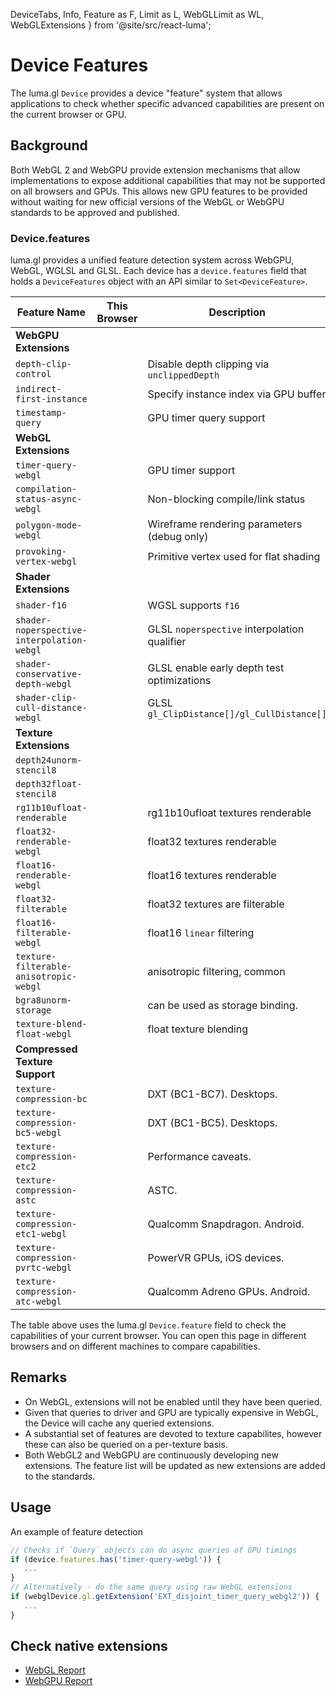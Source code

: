   DeviceTabs,
  Info,
  Feature as F,
  Limit as L,
  WebGLLimit as WL,
  WebGLExtensions
} from '@site/src/react-luma';

# Device Features

The luma.gl `Device` provides a device "feature" system that allows applications
to check whether specific advanced capabilities are present on the current browser or GPU.

## Background

Both WebGL 2 and WebGPU provide extension mechanisms that allow implementations to
expose additional capabilities that may not be supported on all browsers and GPUs.
This allows new GPU features to be provided without waiting for new official versions
of the WebGL or WebGPU standards to be approved and published.

### Device.features

luma.gl provides a unified feature detection system across WebGPU, WebGL, WGLSL and GLSL.
Each device has a `device.features` field that holds a `DeviceFeatures` object with an API similar to `Set<DeviceFeature>`.

<DeviceTabs />

| Feature Name                               | This<br /> Browser                                | Description                                  | WebGL counterpart                       |
| ------------------------------------------ | ------------------------------------------------- | -------------------------------------------- | --------------------------------------- |
| **WebGPU Extensions**                      |
| `depth-clip-control`                       | <F f="depth-clip-control"/>                       | Disable depth clipping via `unclippedDepth`  | `WEBGL_depth_texture`                   |
| `indirect-first-instance`                  | <F f="indirect-first-instance"/>                  | Specify instance index via GPU buffer        | N/A                                     |
| `timestamp-query`                          | <F f="timestamp-query"/>                          | GPU timer query support                      | N/A                                     |
| **WebGL Extensions**                       |
| `timer-query-webgl`                        | <F f="timer-query-webgl"/>                        | GPU timer support                            | `EXT_disjoint_timer_query`              |
| `compilation-status-async-webgl`           | <F f="compilation-status-async-webgl"/>           | Non-blocking compile/link status             | `KHR_parallel_shader_compile`           |
| `polygon-mode-webgl`                       | <F f="polygon-mode-webgl"/>                       | Wireframe rendering parameters (debug only)  | `WEBGL_polygon_mode`                    |
| `provoking-vertex-webgl`                   | <F f="provoking-vertex-webgl"/>                   | Primitive vertex used for flat shading       | `WEBGL_provoking_vertex`                |
| **Shader Extensions**                      |
| `shader-f16`                               | <F f="shader-f16"/>                               | WGSL supports `f16`                          | N/A                                     |
| `shader-noperspective-interpolation-webgl` | <F f="shader-noperspective-interpolation-webgl"/> | GLSL `noperspective` interpolation qualifier | `NV_shader_noperspective_interpolation` |
| `shader-conservative-depth-webgl`          | <F f="shader-conservative-depth-webgl"/>          | GLSL enable early depth test optimizations   | `EXT_conservative_depth`                |
| `shader-clip-cull-distance-webgl`          | <F f="shader-clip-cull-distance-webgl"/>          | GLSL `gl_ClipDistance[]/gl_CullDistance[]`   | `WEBGL_clip_cull_distance`              |
| **Texture Extensions**                     |
| `depth24unorm-stencil8`                    | <F f="depth24unorm-stencil8"/>                    |                                              | `GL.UNSIGNED_INT_24_8_WEBGL`            |
| `depth32float-stencil8`                    | <F f="depth32float-stencil8"/>                    |                                              | N/A                                     |
| `rg11b10ufloat-renderable`                 | <F f="rg11b10ufloat-renderable"/>                 | rg11b10ufloat textures renderable            | N/A                                     |
| `float32-renderable-webgl`                 | <F f="float32-renderable-webgl"/>                 | float32 textures renderable                  | `EXT_color_buffer_float`                |
| `float16-renderable-webgl`                 | <F f="float16-renderable-webgl"/>                 | float16 textures renderable                  | `EXT_color_buffer_half_float`           |
| `float32-filterable`                       | <F f="float32-filterable"/>                       | float32 textures are filterable              | `OES_texture_float_linear`              |
| `float16-filterable-webgl`                 | <F f="float16-filterable-webgl`" />               | float16 `linear` filtering                   | `OES_texture_half_float_linear`         |
| `texture-filterable-anisotropic-webgl`     | <F f="texture-filterable-anisotropic-webgl"/>     | anisotropic filtering, common                | `EXT_texture_filter_anisotropic`        |
| `bgra8unorm-storage`                       | <F f="bgra8unorm-storage"/>                       | can be used as storage binding.              |
| `texture-blend-float-webgl`                | <F f="texture-blend-float-webgl"/>                | float texture blending                       | `EXT_float_blend`                       |
| **Compressed Texture Support**             |
| `texture-compression-bc`                   | <F f="texture-compression-bc"/>                   | DXT (BC1-BC7). Desktops.                     |
| `texture-compression-bc5-webgl`            | <F f="texture-compression-bc5-webgl"/>            | DXT (BC1-BC5). Desktops.                     |
| `texture-compression-etc2`                 | <F f="texture-compression-etc2"/>                 | Performance caveats.                         |
| `texture-compression-astc`                 | <F f="texture-compression-astc"/>                 | ASTC.                                        |
| `texture-compression-etc1-webgl`           | <F f="texture-compression-etc1-webgl"/>           | Qualcomm Snapdragon. Android.                |
| `texture-compression-pvrtc-webgl`          | <F f="texture-compression-pvrtc-webgl"/>          | PowerVR GPUs, iOS devices.                   |
| `texture-compression-atc-webgl`            | <F f="texture-compression-atc-webgl"/>            | Qualcomm Adreno GPUs. Android.               |

The table above uses the luma.gl `Device.feature` field to check the capabilities of your current browser.
You can open this page in different browsers and on different machines to compare capabilities.

## Remarks

- On WebGL, extensions will not be enabled until they have been queried.
- Given that queries to driver and GPU are typically expensive in WebGL, the Device will cache any queried extensions.
- A substantial set of features are devoted to texture capabilites, however these can also be queried on a per-texture basis.
- Both WebGL2 and WebGPU are continuously developing new extensions. The feature list will be updated as new extensions are added to the standards.

## Usage

An example of feature detection

```ts
// Checks if `Query` objects can do async queries of GPU timings
if (device.features.has('timer-query-webgl')) {
   ...
}
// Alternatively - do the same query using raw WebGL extensions
if (webglDevice.gl.getExtension('EXT_disjoint_timer_query_webgl2')) {
   ...
}
```

## Check native extensions

- [WebGL Report](https://webglreport.com/?v=2)
- [WebGPU Report](https://webgpureport.org/)

[timer_query_webgl2]: https://www.khronos.org/registry/webgl/extensions/EXT_disjoint_timer_query_webgl2/
[texture_compression_bptc]: https://developer.mozilla.org/en-US/docs/Web/API/EXT_texture_compression_bptc
[texture_compression_rgtc]: https://developer.mozilla.org/en-US/docs/Web/API/EXT_texture_compression_rgtc
[texture_float]: https://developer.mozilla.org/en-US/docs/Web/API/OES_texture_float
[texture_half_float]: https://developer.mozilla.org/en-US/docs/Web/API/OES_texture_half_float
[ext_color_buffer_float]: https://developer.mozilla.org/en-US/docs/Web/API/EXT_color_buffer_float
[webgl_color_buffer_float]: https://developer.mozilla.org/en-US/docs/Web/API/WEBGL_color_buffer_float
[color_buffer_float]: https://developer.mozilla.org/en-US/docs/Web/API/EXT_color_buffer_float
[color_buffer_half_float]: https://developer.mozilla.org/en-US/docs/Web/API/EXT_color_buffer_half_float
[texture_float_linear]: https://developer.mozilla.org/en-US/docs/Web/API/OES_texture_float_linear
[texture_half_float_linear]: https://developer.mozilla.org/en-US/docs/Web/API/OES_texture_half_float_linear
[texture_filter_anisotropic]: https://developer.mozilla.org/en-US/docs/Web/API/EXT_texture_filter_anisotropic
[instanced_arrays]: https://developer.mozilla.org/en-US/docs/Web/API/ANGLE_instanced_arrays
[vertex_array_object]: https://developer.mozilla.org/en-US/docs/Web/API/OES_vertex_array_object
[element_index_uint]: https://developer.mozilla.org/en-US/docs/Web/API/OES_element_index_uint
[blend_minmax]: https://developer.mozilla.org/en-US/docs/Web/API/EXT_blend_minmax
[timer_query_webgl]: https://developer.mozilla.org/en-US/docs/Web/API/EXT_disjoint_timer_query
[draw_buffers]: https://developer.mozilla.org/en-US/docs/Web/API/WEBGL_draw_buffers
[shader_texture_lod]: https://developer.mozilla.org/en-US/docs/Web/API/EXT_shader_texture_lod
[draw_buffers]: https://developer.mozilla.org/en-US/docs/Web/API/WEBGL_draw_buffers
[frag_depth]: https://developer.mozilla.org/en-US/docs/Web/API/EXT_frag_depth
[standard_derivatives]: https://developer.mozilla.org/en-US/docs/Web/API/OES_standard_derivatives
[float_blend]: https://developer.mozilla.org/en-US/docs/Web/API/EXT_float_blend
[depth_texture]: https://developer.mozilla.org/en-US/docs/Web/API/WEBGL_depth_texture
[sRGB]: https://developer.mozilla.org/en-US/docs/Web/API/EXT_sRGB
